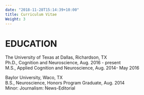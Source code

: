 ---
date: "2018-11-28T15:14:39+10:00"
title: Curriculum Vitae
Weight: 3
---

# EDUCATION
The University of Texas at Dallas, Richardson, TX  
Ph.D., Cognition and Neuroscience, Aug. 2016 - present  
M.S., Applied Cognition and Neuroscience, Aug. 2014- May 2016

Baylor University, Waco, TX  
B.S., Neuroscience, Honors Program Graduate, Aug. 2014  
Minor: Journalism: News-Editorial
